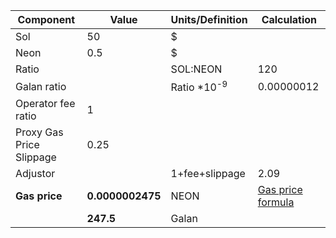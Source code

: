 | Component                | Value        | Units/Definition | Calculation |
| ------------------------ | ------------ | ---------------- | ----------- |
| Sol                      | 50           | $                |             |
| Neon                     | 0.5         | $                |             |
| Ratio                    |              | SOL:NEON         | 120         |
| Galan ratio              |              | Ratio \*10<sup>-9</sup>     | 0.00000012  |
| Operator fee ratio       | 1          |                  |             |
| Proxy Gas Price Slippage | 0.25         |                  |             |
| Adjustor                 |              | 1+fee+slippage   | 2.09        |
| **Gas price**                | **0.0000002475** | NEON             |   [Gas price formula](#gas-price)          |
|                          | **247.5**        | Galan            |
